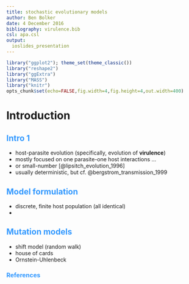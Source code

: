 ```yaml
---
title: stochastic evolutionary models
author: Ben Bolker
date: 4 December 2016
bibliography: virulence.bib
csl: apa.csl
output:
  ioslides_presentation
---
```

<!-- 
apa.csl is a slightly hacked version of APA 
  (modified for "et al" after 2 authors in text)
-->
<!-- .refs is style for reference page (small text) -->
<style>
.refs {
   font-size: 16px;
}
h2 { 
 color: #3399ff;		
}
h3 { 
 color: #3399ff;		
}
.title-slide {
   background-color: #55bbff;
}
</style>
<!--    content: url(https://i.creativecommons.org/l/by-sa/4.0/88x31.png)
>
<!-- Limit image width and height -->
<style type="text/css">
img {     
  max-height: 560px;     
  max-width: 800px; 
}
</style>

```r
library("ggplot2"); theme_set(theme_classic())
library("reshape2")
library("ggExtra")
library("MASS")
library("knitr")
opts_chunk$set(echo=FALSE,fig.width=4,fig.height=4,out.width=400)
```

# Introduction

## Intro 1

- host-parasite evolution (specifically, evolution of **virulence**)
- mostly focused on one parasite-one host interactions ...
- or small-number [@lipsitch_evolution_1996]
- usually deterministic, but cf. @bergstrom_transmission_1999

## Model formulation

- discrete, finite host population (all identical)
-

## Mutation models

- shift model (random walk)
- house of cards
- Ornstein-Uhlenbeck

## References {.refs}

